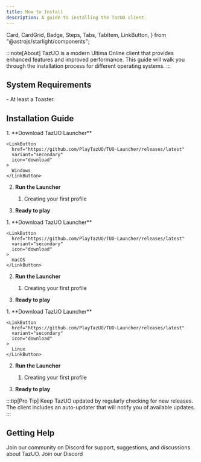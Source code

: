 ```yaml
---
title: How to Install
description: A guide to installing the TazUO client.
---
```


  Card,
  CardGrid,
  Badge,
  Steps,
  Tabs,
  TabItem,
  LinkButton,
} from "@astrojs/starlight/components";

:::note[About]
TazUO is a modern Ultima Online client that provides enhanced features and improved performance. This guide will walk you through the installation process for different operating systems.
:::


## System Requirements

<Card title="Minimum Requirements" icon="laptop">
  <Badge text="Recommended" variant="success" /> 
  - At least a Toaster.
</Card>

## Installation Guide

<Tabs>
<TabItem icon='laptop' label="Windows">
<Steps>
1.  **Download TazUO Launcher**

    <LinkButton
      href="https://github.com/PlayTazUO/TUO-Launcher/releases/latest"
      variant="secondary"
      icon="download"
    >
      Windows
    </LinkButton>

2.  **Run the Launcher**

    1. Creating your first profile

3.  **Ready to play**

</Steps>
</TabItem>
<TabItem icon='apple' label="macOS">
<Steps>
1.  **Download TazUO Launcher**

    <LinkButton
      href="https://github.com/PlayTazUO/TUO-Launcher/releases/latest"
      variant="secondary"
      icon="download"
    >
      macOS
    </LinkButton>

2.  **Run the Launcher**

    1. Creating your first profile

3.  **Ready to play**
</Steps>
</TabItem>
<TabItem icon='linux' label="Linux">
<Steps>
1.  **Download TazUO Launcher**

    <LinkButton
      href="https://github.com/PlayTazUO/TUO-Launcher/releases/latest"
      variant="secondary"
      icon="download"
    >
      Linux
    </LinkButton>

2.  **Run the Launcher**

    1. Creating your first profile

3.  **Ready to play**
</Steps>
</TabItem>
</Tabs>

:::tip[Pro Tip]
Keep TazUO updated by regularly checking for new releases. The client
includes an auto-updater that will notify you of available updates. 
:::

## Getting Help

<Card>
  Join our community on Discord for support, suggestions, and discussions about TazUO.
   <LinkButton href="https://discord.gg/QvqzkB95G4" variant="secondary" icon="discord">
      Join our Discord
   </LinkButton>
</Card>




